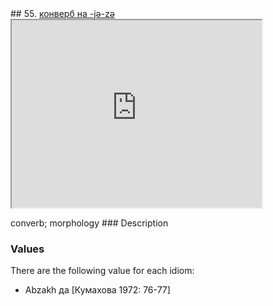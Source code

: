## 55. <a href =  'https://agricolamz.github.io/The_Circassian_Isoglosses_Database/55.html'>конверб на -jə-zə</a><div class='box'><iframe src='https://agricolamz.github.io/The_Circassian_Isoglosses_Database/55.html' width = '400px' height = '300px'></iframe></div>converb; morphology
### Description



### Values
There are the following value for each idiom:

* Abzakh  да [Кумахова 1972: 76-77] 

